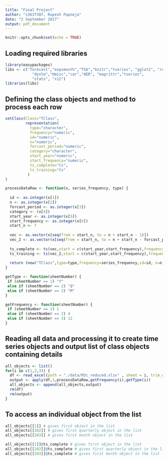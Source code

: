 ```yaml
---
title: "Final Project"
author: "s3637387, Rupesh Papneja"
date: "2 September 2017"
output: pdf_document
---
```


```r
knitr::opts_chunk$set(echo = TRUE)
```


## Loading required libraries

```r
library(easypackages)
libs <- c("forecast","expsmooth","TSA","knitr","tseries", "gglot2", "readxl",
            "dynlm","Hmisc","car","AER", "magrittr","tseries",
            "stats", "x12")
libraries(libs)

```
## Defining the class objects and method to process each row

```r

setClass(Class="TClass",
         representation(
           type="character",
           frequency="numeric",
           id="numeric",
           n="numeric", 
           forcast_period="numeric",
           category="character",
           start_year="numeric",
           start_frequency="numeric",
           ts_complete="ts",
           ts_training="ts"
          )
)

processDataRow <- function(x, series_frequency, type) {
  
  id <- as.integer(x[1])
  n <- as.integer(x[2])
  forcast_period <- as.integer(x[3])
  category <- (x[4])
  start_year <- as.integer(x[5])
  start_frequency <- as.integer(x[6])
  start_n <- 7
  
  vec <- as.vector(x[seq(from = start_n, to = n + start_n - 1)])
  vec_2 <- as.vector(x[seq(from = start_n, to = n + start_n - forcast_period - 1)]) # change formula for training set if required
  
  ts_complete <- ts(vec,start = c(start_year,start_frequency),frequency=series_frequency)
  ts_training <- ts(vec_2,start = c(start_year,start_frequency),frequency=series_frequency)
  
  return (new("TClass",type=type,frequency=series_frequency,id=id, n=n, forcast_period=forcast_period,category=category,start_year=start_year,start_frequency=start_frequency, ts_complete=ts_complete, ts_training=ts_training))
}

getType <- function(sheetNumber) {
 if (sheetNumber == 1) "Y"
 else if (sheetNumber == 2) "Q"
 else if (sheetNumber == 3) "M"
}

getFrequency <- function(sheetNumber) {
 if (sheetNumber == 1) 1
 else if (sheetNumber == 2) 4
 else if (sheetNumber == 3) 12
}

```

## Reading all data and processing it to create time series objects and output list of class objects containing details

```r
all_objects <- list()
for(i in c(1,2,3)) {
  df <- read_excel(path = "./data/M3c_reduced.xlsx" , sheet = i, trim_ws = TRUE)
  output <- apply(df,1,processDataRow,getFrequency(i),getType(i))
  all_objects <- append(all_objects,output)
  rm(df)
  rm(output)
}
```

## To access an individual object from the list

```r
all_objects[[1]] # gives first object in the list
all_objects[[102]] # gives first quarterly object in the list
all_objects[[203]] # gives first month object in the list
```
```r
all_objects[[1]]@ts_complete # gives first object in the list
all_objects[[102]]@ts_complete # gives first quarterly object in the list
all_objects[[203]]@ts_complete # gives first month object in the list
```


